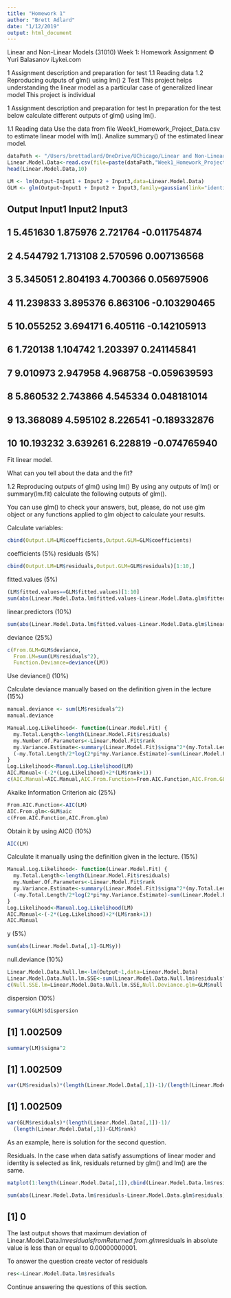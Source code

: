 ```yaml
---
title: "Homework 1"
author: "Brett Adlard"
date: "1/12/2019"
output: html_document
---
```


Linear and Non-Linear Models (31010)
Week 1: Homework Assignment
© Yuri Balasanov iLykei.com

1 Assignment description and preparation for test
1.1 Reading data
1.2 Reproducing outputs of glm() using lm()
2 Test
This project helps understanding the linear model as a particular case of generalized linear model
This project is individual

1 Assignment description and preparation for test
In preparation for the test below calculate different outputs of glm() using lm().

1.1 Reading data
Use the data from file Week1_Homework_Project_Data.csv to estimate linear model with lm().
Analize summary() of the estimated linear model.
```r
dataPath <- "/Users/brettadlard/OneDrive/UChicago/Linear and Non-Linear/"
Linear.Model.Data<-read.csv(file=paste(dataPath,"Week1_Homework_Project_Data.csv",sep="/"),header=TRUE,sep=",")
head(Linear.Model.Data,10)
```

```r
LM <- lm(Output~Input1 + Input2 + Input3,data=Linear.Model.Data)
GLM <- glm(Output~Input1 + Input2 + Input3,family=gaussian(link="identity"),data=Linear.Model.Data)
```



##       Output   Input1   Input2       Input3
## 1   5.451630 1.875976 2.721764 -0.011754874
## 2   4.544792 1.713108 2.570596  0.007136568
## 3   5.345051 2.804193 4.700366  0.056975906
## 4  11.239833 3.895376 6.863106 -0.103290465
## 5  10.055252 3.694171 6.405116 -0.142105913
## 6   1.720138 1.104742 1.203397  0.241145841
## 7   9.010973 2.947958 4.968758 -0.059639593
## 8   5.860532 2.743866 4.545334  0.048181014
## 9  13.368089 4.595102 8.226541 -0.189332876
## 10 10.193232 3.639261 6.228819 -0.074765940
Fit linear model.

What can you tell about the data and the fit?

1.2 Reproducing outputs of glm() using lm()
By using any outputs of lm() or summary(lm.fit) calculate the following outputs of glm().

You can use glm() to check your answers, but, please, do not use glm object or any functions applied to glm object to calculate your results.

Calculate variables:

```r
cbind(Output.LM=LM$coefficients,Output.GLM=GLM$coefficients)
```

coefficients (5%)
residuals (5%)
```r
cbind(Output.LM=LM$residuals,Output.GLM=GLM$residuals)[1:10,]
```

fitted.values (5%)
```r
(LM$fitted.values==GLM$fitted.values)[1:10]
sum(abs(Linear.Model.Data.lm$fitted.values-Linear.Model.Data.glm$fitted.values))
```

linear.predictors (10%)
```r
sum(abs(Linear.Model.Data.lm$fitted.values-Linear.Model.Data.glm$linear.predictors))
```

deviance (25%)
```r
c(From.GLM=GLM$deviance,
  From.LM=sum(LM$residuals^2),
  Function.Deviance=deviance(LM))
```

Use deviance() (10%)

Calculate deviance manually based on the definition given in the lecture (15%)
```r
manual.deviance <- sum(LM$residuals^2)
manual.deviance
```

```r
Manual.Log.Likelihood<- function(Linear.Model.Fit) {
  my.Total.Length<-length(Linear.Model.Fit$residuals)
  my.Number.Of.Parameters<-Linear.Model.Fit$rank
  my.Variance.Estimate<-summary(Linear.Model.Fit)$sigma^2*(my.Total.Length-my.Number.Of.Parameters)/my.Total.Length
  (-my.Total.Length/2*log(2*pi*my.Variance.Estimate)-sum(Linear.Model.Fit$residuals^2)/2/my.Variance.Estimate)
}
Log.Likelihood<-Manual.Log.Likelihood(LM)
AIC.Manual<-(-2*(Log.Likelihood)+2*(LM$rank+1))
c(AIC.Manual=AIC.Manual,AIC.From.Function=From.AIC.Function,AIC.From.GLM=AIC.From.glm)
```

Akaike Information Criterion aic (25%)
```r
From.AIC.Function<-AIC(LM)
AIC.From.glm<-GLM$aic
c(From.AIC.Function,AIC.From.glm)
```

Obtain it by using AIC() (10%)
```r
AIC(LM)
```

Calculate it manually using the definition given in the lecture. (15%)
```r
Manual.Log.Likelihood<- function(Linear.Model.Fit) {
  my.Total.Length<-length(Linear.Model.Fit$residuals)
  my.Number.Of.Parameters<-Linear.Model.Fit$rank
  my.Variance.Estimate<-summary(Linear.Model.Fit)$sigma^2*(my.Total.Length-my.Number.Of.Parameters)/my.Total.Length
  (-my.Total.Length/2*log(2*pi*my.Variance.Estimate)-sum(Linear.Model.Fit$residuals^2)/2/my.Variance.Estimate)
}
Log.Likelihood<-Manual.Log.Likelihood(LM)
AIC.Manual<-(-2*(Log.Likelihood)+2*(LM$rank+1))
AIC.Manual
```

y (5%)
```r
sum(abs(Linear.Model.Data[,1]-GLM$y))
```

null.deviance (10%)
```r
Linear.Model.Data.Null.lm<-lm(Output~1,data=Linear.Model.Data)
Linear.Model.Data.Null.lm.SSE<-sum(Linear.Model.Data.Null.lm$residuals^2)
c(Null.SSE.lm=Linear.Model.Data.Null.lm.SSE,Null.Deviance.glm=GLM$null.deviance)
```

dispersion (10%)
```r
summary(GLM)$dispersion
```
## [1] 1.002509
```r
summary(LM)$sigma^2
```
## [1] 1.002509
```r
var(LM$residuals)*(length(Linear.Model.Data[,1])-1)/(length(Linear.Model.Data[,1])-2)
```
## [1] 1.002509
```r
var(GLM$residuals)*(length(Linear.Model.Data[,1])-1)/
  (length(Linear.Model.Data[,1])-GLM$rank)
```
As an example, here is solution for the second question.

Residuals.
In the case when data satisfy assumptions of linear moder and identity is selected as link, residuals returned by glm() and lm() are the same.
```r
matplot(1:length(Linear.Model.Data[,1]),cbind(Linear.Model.Data.lm$residuals,Linear.Model.Data.glm$residuals),type="l",ylab="Residuals",xlab="Count")
```



```r
sum(abs(Linear.Model.Data.lm$residuals-Linear.Model.Data.glm$residuals)>.00000000001)
```


## [1] 0
The last output shows that maximum deviation of Linear.Model.Data.lm$residuals from Returned.from.glm$residuals in absolute value is less than or equal to 0.00000000001.

To answer the question create vector of residuals
```r
res<-Linear.Model.Data.lm$residuals
```


Continue answering the questions of this section.